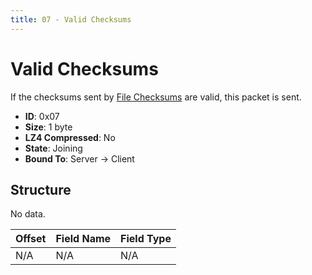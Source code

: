 ```yaml
---
title: 07 - Valid Checksums
---
```


# Valid Checksums

If the checksums sent by [File Checksums](06-file-checksums.mdx) are valid, this packet is sent.

- **ID**: 0x07
- **Size**: 1 byte
- **LZ4 Compressed**: No
- **State**: Joining
- **Bound To**: Server -> Client

## Structure

No data.

| Offset | Field Name | Field Type |
|--------|------------|------------|
| N/A    | N/A        | N/A        |


